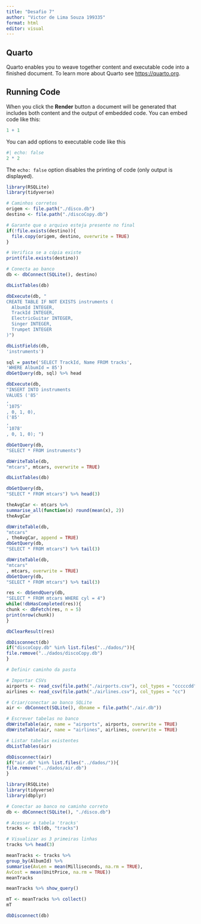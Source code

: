 ---
title: "Desafio 7"
author: "Victor de Lima Souza 199335"
format: html
editor: visual
---

## Quarto

Quarto enables you to weave together content and executable code into a finished document. To learn more about Quarto see <https://quarto.org>.

## Running Code

When you click the **Render** button a document will be generated that includes both content and the output of embedded code. You can embed code like this:

```{r}
1 + 1
```

You can add options to executable code like this

```{r}
#| echo: false
2 * 2
```

The `echo: false` option disables the printing of code (only output is displayed).

```{r}
library(RSQLite)
library(tidyverse)

# Caminhos corretos
origem <- file.path("./disco.db")
destino <- file.path("./discoCopy.db")

# Garante que o arquivo esteja presente no final
if(!file.exists(destino)){
  file.copy(origem, destino, overwrite = TRUE)
}

# Verifica se a cópia existe
print(file.exists(destino))

# Conecta ao banco
db <- dbConnect(SQLite(), destino)

```

```{r}
dbListTables(db)

dbExecute(db, "
CREATE TABLE IF NOT EXISTS instruments (
  AlbumId INTEGER,
  TrackId INTEGER,
  ElectricGuitar INTEGER,
  Singer INTEGER,
  Trumpet INTEGER
)")

```

```{r}
dbListFields(db,
'instruments')

```

```{r}
sql = paste('SELECT TrackId, Name FROM tracks',
'WHERE AlbumId = 85')
dbGetQuery(db, sql) %>% head

```

```{r}
dbExecute(db,
"INSERT INTO instruments
VALUES ('85'
,
'1075'
, 0, 1, 0),
('85'
,
'1078'
, 0, 1, 0); ")

```

```{r}
dbGetQuery(db,
"SELECT * FROM instruments")

```

```{r}
dbWriteTable(db,
"mtcars", mtcars, overwrite = TRUE)

dbListTables(db)

dbGetQuery(db,
"SELECT * FROM mtcars") %>% head(3)

```

```{r}
theAvgCar <- mtcars %>%
summarise_all(function(x) round(mean(x), 2))
theAvgCar

dbWriteTable(db,
"mtcars"
, theAvgCar, append = TRUE)
dbGetQuery(db,
"SELECT * FROM mtcars") %>% tail(3)
```

```{r}
dbWriteTable(db,
"mtcars"
, mtcars, overwrite = TRUE)
dbGetQuery(db,
"SELECT * FROM mtcars") %>% tail(3)

```

```{r}
res <- dbSendQuery(db,
"SELECT * FROM mtcars WHERE cyl = 4")
while(!dbHasCompleted(res)){
chunk <- dbFetch(res, n = 5)
print(nrow(chunk))
}

dbClearResult(res)

```

```{r}
dbDisconnect(db)
if("discoCopy.db" %in% list.files("../dados/")){
file.remove("../dados/discoCopy.db")
}

```

```{r}
# Definir caminho da pasta

# Importar CSVs
airports <- read_csv(file.path("./airports.csv"), col_types = "cccccdd")
airlines <- read_csv(file.path("./airlines.csv"), col_types = "cc")

# Criar/conectar ao banco SQLite
air <- dbConnect(SQLite(), dbname = file.path("./air.db"))

# Escrever tabelas no banco
dbWriteTable(air, name = "airports", airports, overwrite = TRUE)
dbWriteTable(air, name = "airlines", airlines, overwrite = TRUE)

# Listar tabelas existentes
dbListTables(air)

```

```{r}
dbDisconnect(air)
if("air.db" %in% list.files("../dados/")){
file.remove("../dados/air.db")
}

```

```{r}
library(RSQLite)
library(tidyverse)
library(dbplyr)

# Conectar ao banco no caminho correto
db <- dbConnect(SQLite(), "./disco.db")

# Acessar a tabela 'tracks'
tracks <- tbl(db, "tracks")

# Visualizar as 3 primeiras linhas
tracks %>% head(3)
```

```{r}
meanTracks <- tracks %>%
group_by(AlbumId) %>%
summarise(AvLen = mean(Milliseconds, na.rm = TRUE),
AvCost = mean(UnitPrice, na.rm = TRUE))
meanTracks
```

```{r}
meanTracks %>% show_query()

mT <- meanTracks %>% collect()
mT

dbDisconnect(db) 
```
